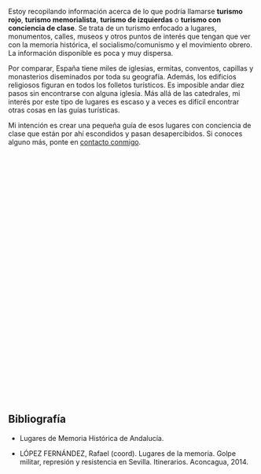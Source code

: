 {{headerleaflet|1=Turismo Rojo}}

Estoy recopilando información acerca de lo que podría llamarse '''turismo rojo''', '''turismo memorialista''', '''turismo de izquierdas''' o '''turismo con conciencia de clase'''. Se trata de un turismo enfocado a lugares, monumentos, calles, museos y otros puntos de interés que tengan que ver con la memoria histórica, el socialismo/comunismo y el movimiento obrero. La información disponible es poca y muy dispersa.

Por comparar, España tiene miles de iglesias, ermitas, conventos, capillas y monasterios diseminados por toda su geografía. Además, los edificios religiosos figuran en todos los folletos turísticos. Es imposible andar diez pasos sin encontrarse con alguna iglesia. Más allá de las catedrales, mi interés por este tipo de lugares es escaso y a veces es difícil encontrar otras cosas en las guías turísticas.

Mi intención es crear una pequeña guía de esos lugares con conciencia de clase que están por ahí escondidos y pasan desapercibidos. Si conoces alguno más, ponte en [[../contacto|contacto conmigo]].

<!--
Para el caso del Reino Unido existe una web que recopila monumentos a las Brigadas Internacionales.

Cosas por añadir al mapa:

* Monumentos a Antonio Machado, Rafael Alberti, Federico García Lorca, Miguel Hernández.
* Casas natales y Calles de las 13 Rosas, a luchadores antifranquistas y a intelectuales.
* Lugares de la memoria en Andalucía
** Sincronizar con https://memoriahistorica.wikis.cc/wiki/Lugares_de_Memoria_Hist%C3%B3rica_de_Andaluc%C3%ADa
* Campos de concentración franquistas, cárceles.
* Cementerios y lugares de fusilamientos.
* Buscar algún grupo en Flickr sobre MH y sino existe crearlo.
* Lugares de batallas, frentes, edificios tomados, etc.
* Refugios subterráneos de Almería
* Orihuela y sus murales
* Monumento represaliados Paterna de Rivera
* Monolito en monte de O Castro
* Monumento en cementerio de Grazalema http://www.dipucadiz.es/memoria_historica/catalogo-de-lugares-y-senderos/FOSA-DE-LAS-MUJERES.-GRAZALEMA
* https://twitter.com/demiguelch/status/987644401081049090
* https://twitter.com/MemoriaMallorca/status/987814128218791936
* Cuenca minera, octubre del 34
* En el menu de la izquierda se enumeran varios con fotos https://lahistoriaenlamemoria.blogspot.com/2015/09/lugares-de-la-memoria-democratica_28.html
* Campo de Concentración de Los Merinales http://www.todoslosnombres.org/content/noticias/sevilla-sabado-11-abril-ruta-cuatro-campos-concentracion-franquistas

Otros países:
* Buscar donde estan enterrados otros revolucionarios
* Ostalgie, Berlín Este: calles, museo RDA
* Monumentos norcoreanos en Africa
* Tumba de Francisco Boix y otros resistentes al fascismo enterrados en Francia
-->

<div id="map" style="float: center;width: 100%; height: 500px;"></div>

<div id="table"></div>

<script type="text/javascript">
    // http://leafletjs.com/examples/custom-icons.html
    
    var places = [
        
        //**********
        //Alemania
        //**********
        
        ["Karl-Marx-Allee", "Calle", "Berlín", "-", "-", "Alemania", 52.517778, 13.435278, "", "Bulevar nombrado en honor a Karl Marx. Construido por la República Democrática Alemana entre 1952 y 1960 en los distritos de Friedrichshain y Mitte en Berlín. El bulevar fue llamado Stalinallee entre 1949 y 1961, y fue un estandarte del proyecto de la reconstrucción de Alemania Oriental después de la Segunda Guerra Mundial."], 
        
        ["Marx-Engels Forum", "Monumento", "Berlín", "-", "-", "Alemania", 52.518333, 13.404167, "", "Estatuas de Karl Marx y Friedrich Engels."], 
        
        ["Monumento a Karl Marx", "Monumento", "Chemnitz", "-", "-", "Alemania", 50.835833, 12.923333, "", "Busto de Karl Marx de 7 metros de alto y 40 toneladas. Es el segundo busto más grande del mundo, siendo el primero el de Lenin en Ulán-Udé, Rusia."], 
        
        ["Karl Marx House", "Museo", "Tréveris", "-", "-", "Alemania", 49.753889, 6.635556, "", "Casa natal de Karl Marx, convertida en museo sobre su vida y obra."], 
        
        ["Tréveris", "Ciudad", "Tréveris", "-", "-", "Alemania", 49.756667, 6.641389, "", "Lugar de nacimiento de Karl Marx el 5 de mayo de 1818. Considerada la ciudad más antigua de Alemania. Su conjunto de monumentos romanos es Patrimonio de la Humanidad."], 
        
        
        //**********
        //Chile
        //**********
        
        ["Palacio de La Moneda", "Monumento", "Santiago de Chile", "-", "-", "Chile", -33.443018, -70.65387, "", ""], 
        ["Tumba de Salvador Allende", "Tumba", "Santiago de Chile", "-", "-", "Chile", -33.41401, -70.64426, "", "Tumba del Presidente de Chile y su esposa Hortensia."], 
        
        //**********
        //España
        //**********
        
        //Andalucía
        
        //Provincia de Almería
        ["Antigua cárcel del Ingenio", "Prisión", "Almería", "Almería", "Andalucía", "España", 36.843728, -2.434214, "", "Lugares de Memoria Histórica de Andalucía."], 
        ["Monumento a los asesinados en el Campo de Concentración de Mauthausen, en el Parque de las Almadrabillas", "Monumento", "Almería", "Almería", "Andalucía", "España", 36.830819, -2.457363, "", "Lugares de Memoria Histórica de Andalucía."], 
        
        //Provincia de Cádiz
        
        //Cádiz
        ["Castillo de San Sebastián", "Fortificación", "Cádiz", "Cádiz", "Andalucía", "España", 36.528662, -6.316686, "", "Lugares de Memoria Histórica de Andalucía. Lugar de fusilamientos."], 
        ["Muros de Puerta Tierra", "Fortificación", "Cádiz", "Cádiz", "Andalucía", "España", 36.526296, -6.288413, "", "Lugares de Memoria Histórica de Andalucía. Lugar de fusilamientos."], 
        
        //El Puerto de Santa María
        ["Antiguo Penal de El Puerto", "Prisión", "El Puerto de Santa María", "Cádiz", "Andalucía", "España", 36.605517, -6.217236, "", "Lugar de Memoria Histórica de Andalucía. Hoy Monasterio de la Victoria."], 
        ["Calle Daniel Ortega", "Calle", "El Puerto de Santa María", "Cádiz", "Andalucía", "España", 36.603951, -6.227174, "", "Médico comunista, Diputado a Cortes durante la II República."], 
        ["Monumento a los presos políticos del franquismo", "Monumento", "El Puerto de Santa María", "Cádiz", "Andalucía", "España", 36.605419, -6.217750, "", "En el jardín del Monasterio de la Victoria."], 
        ["Monumento a Rafael Alberti", "Monumento", "El Puerto de Santa María", "Cádiz", "Andalucía", "España", 36.594830, -6.227157, "", "En la Plaza del Polvorista."], 
        
        //Jimena de la Frontera
        ["Casa de la Memoria 'La Sauceda'", "Museo", "Jimena de la Frontera", "Cádiz", "Andalucía", "España", 36.433831, -5.453072, "", "En Jimena de la Frontera."], 
        
        //Puerto Real
        ["Avda. 14 de Abril", "Calle", "Puerto Real", "Cádiz", "Andalucía", "España", 36.525493, -6.173916, "", "Toda la zona tiene calles con nombres memorialistas. A destacar la Glorieta dedicada a las Brigadas Internacionales."], 
        ["Glorieta de las Brigadas Internacionales", "Calle", "Puerto Real", "Cádiz", "Andalucía", "España", 36.525746, -6.174687, "", "Estrella roja de tres puntas."], 
        
        //Sanlúcar de Barrameda
        ["Monumento a los fusilados por el franquismo en Sanlúcar de Barrameda", "Monumento", "Sanlúcar de Barrameda", "Cádiz", "Andalucía", "España", 36.776720, -6.350988, "", "Junto al Castillo de Santiago."], 
        
        //Provincia de Sevilla
        
        //Marinaleda
        ["Marinaleda", "Ciudad", "Marinaleda", "Sevilla", "Andalucía", "España", 37.371111, -4.958056, "", "Municipio con larga trayectoria de luchas jornaleras. Miembro de la Red de Municipios por la Tercera República."], 
        
        //Sevilla
        ["Antigua Cárcel de la Ranilla", "Prisión", "Sevilla", "Sevilla", "Andalucía", "España", 37.386190, -5.960548, "", "Centro de detención donde se encarceló y torturó a miles de represaliados y presos políticos durante el franquismo. Un importante número de presos fueron fusilados en las tapias del Cementerio de San Fernando. Lugar de Memoria Histórica de Andalucía."], 
        ["Monumento a Clara Campoamor", "Monumento", "Sevilla", "Sevilla", "Andalucía", "España", 37.389880, -5.991472, "", "Escritora, política y defensora de los derechos de la mujer. Creó la Unión Republicana Femenina y fue una de las principales impulsoras del sufragio femenino en España, logrado en 1931 y ejercido por primera vez por las mujeres en las elecciones de 1933. Murió exiliada en Suiza tras la guerra civil."], 
        
        
        //Aragón
        
        //Provincia de Teruel
        ["Centro Buñuel de Calanda", "Museo", "Calanda", "Teruel", "Aragón", "España", 40.939203, -0.228457, "", "Centro dedicado a la vida y obra del cineasta Luis Buñuel."], 
        
        //Provincia de Zaragoza
        ["Belchite", "Ciudad", "Belchite", "Zaragoza", "Aragón", "España", 41.306545, -0.754636, "", "Pueblo donde tuvo lugar la batalla de Belchite durante la Guerra Civil Española. Se conservan los edificios en ruinas tal y como quedaron tras la batalla."], 
        ["Monumento a las Trece Rosas", "Monumento", "Zaragoza", "Zaragoza", "Aragón", "España", 41.633036, -0.895646, "", "Homenaje a las Trece Rosas en el Parque Grande José Antonio Labordeta."], 
        
        //Comunidad de Madrid
        
        //Comunidad de Madrid
        //["Madrid", 40.416957, -3.703478], 
        ["Archivo Histórico del PCE", "Archivo", "Madrid", "Madrid", "Comunidad de Madrid", "España", 40.425568, -3.707922, "", "El archivo se encuentra en la Biblioteca Histórica Marqués de Valdecilla desde septiembre de 2006."], 
        ["Fortines de la Guerra Civil Española del Parque Oeste", "Monumento", "Madrid", "Madrid", "Comunidad de Madrid", "España", 40.434616, -3.729324, "", "Tres fortines construidos por el bando fascista."], 
        ["Monumento a las Brigadas Internacionales", "Monumento", "Madrid", "Madrid", "Comunidad de Madrid", "España", 40.443438, -3.727958, "", "Homenaje a los miles de hombres y mujeres que ayudaron a la II República a combatir al fascismo."], 
        ["Monumento a las Trece Rosas", "Monumento", "Madrid", "Madrid", "Comunidad de Madrid", "España", 40.418961, -3.648889, "", "En el Cementerio del Este. Para que sus nombres no se borren de la Historia."], 
        ["Monumento a los Abogados de Atocha", "Monumento", "Madrid", "Madrid", "Comunidad de Madrid", "España", 40.412397, -3.699333, "", "Homenaje a los abogados laboristas asesinados en 1977 por la extrema derecha en el número 55 de la calle Atocha."], 
        ["Monumento a Miguel Hernández", "Monumento", "Madrid", "Madrid", "Comunidad de Madrid", "España", 40.433250, -3.725681, "", ""], 
        
        
        //Comunidad Valenciana
        
        //Provincia de Alicante
        ["Tumba de Miguel Hernández", "Tumba", "Alicante", "Alicante", "Comunidad Valenciana", "España", 38.355022, -0.530403, "", "Su esposa Josefina Manresa y su hijo Manuel Miguel también están enterrados junto a él."], 
        ["Casa-Museo de Miguel Hernández", "Museo", "Orihuela", "Alicante", "Comunidad Valenciana", "España", 38.089172, -0.942228, "", "Casa donde vivío el poeta comunista Miguel Hernández hasta marcharse a Madrid. Se trata de una construcción típica de Orihuela, de planta única. En ella se conservan recuerdos de la familia y fotografías de Miguel y su familia."], 
        
        
        //**********
        //Francia
        //**********
        
        ["Muro de los Federados", "Tumba", "París", "-", "-", "Francia", 48.859722, 2.399722, "", "Muro de los Federados en el Cementerio Père Lachaise. Monumento a los comuneros asesinados el 28 de mayo de 1871 después de que el ejército aplastara la Comuna de París. En los alrededores también hay enterrados miembros del Partido Comunista y de la Resistencia Francesa de la Segunda Guerra Mundial."], 
        
        
        //**********
        //Reino Unido
        //**********
        ["Tumba de Karl Marx", "Tumba", "Londres", "-", "-", "Reino Unido", 51.5656, -0.1446, "", "Tumba de Karl Marx, su mujer Jenny von Westphalen y uno de sus nietos en el Highgate Cemetery de Londres."], 
        
        
        //**********
        //Rusia
        //**********
        
        ["Tumba de Sergei Eisenstein", "Tumba", "Moscú", "-", "-", "Rusia", 55.72489, 37.55408, "", "Tumba del cineasta soviético Sergei Eisenstein, director de El acorazado Potemkin, La Huelga y Octubre, entre otras. En este cementerio también está enterrado Dziga Vertov."], 
    ];

    var map = L.map('map').setView([47, 10], 4);
    mapLink = 
        '<a href="https://openstreetmap.org">OpenStreetMap</a>';
    L.tileLayer(
        'https://{s}.tile.openstreetmap.org/{z}/{x}/{y}.png', {
        attribution: '&copy; ' + mapLink + ' Contributors',
        }).addTo(map);
    
    //places.sort();
    countries = new Array();
    table = '<table class="wikitable sortable" style="float: center;width: 100%;font-size: 90%;">';
    table += '<tr><th>Punto de interés</th><th>Tipo</th><th>Municipio</th><th>Provincia</th><th>CCAA</th><th>País</th><th>Detalles</th></tr>';
    for (var i = 0; i < places.length; i++) {
        marker = new L.marker([places[i][6],places[i][7]])
            .bindPopup('<b>' + places[i][0] + '</b>' + '<br/><img src="' + places[i][8] + '" width="0px" /><br/>' + places[i][9] + '<br/><br/><b>Municipio:</b> ' + places[i][2] + '. <b>Provincia:</b> ' + places[i][3] + '.')
            .addTo(map);
        table += '\n<tr><td style="text-align: center;"><b>' + places[i][0] + '</b></td><td style="text-align: center;">' + places[i][1] + '</td><td style="text-align: center;">' + places[i][2] + '</td><td style="text-align: center;">' + places[i][3] + '</td><td style="text-align: center;">' + places[i][4] + '</td><td style="text-align: center;">' + places[i][5] + '</td><td>' + places[i][9] + '</td></tr>';
        if (!countries.includes(places[i][5])) {
            countries.push(places[i][5]);
        }
    }
    table += '\n</table>';
    table += '\n\nHasta el momento he recopilado <b>' + places.length + ' puntos de interés</b> de <b>' + countries.length + ' países</b> distintos.';
    document.getElementById('table').innerHTML = table;

</script>

== Bibliografía ==

* Lugares de Memoria Histórica de Andalucía.

* LÓPEZ FERNÁNDEZ, Rafael (coord). Lugares de la memoria. Golpe militar, represión y resistencia en Sevilla. Itinerarios. Aconcagua, 2014.

{{viajes}}

{{footer}}
